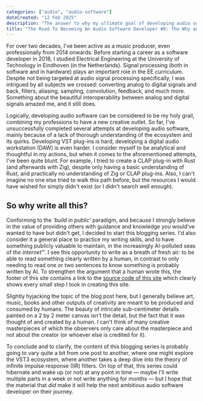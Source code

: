```yaml
---
categories: ["audio", "audio-software"]
dateCreated: "12 Feb 2025"
description: "The answer to why my ultimate goal of developing audio software (professionally or not) makes sense, including a brief sidestep of sharing what I think about writing, AI and creativity."
title: "The Road To Becoming An Audio Software Developer #0: The Why and The How"
---
```


For over two decades, I've been active as a music producer, even professionally from 2014 onwards. Before starting a career as a software developer in 2018, I studied Electrical Engineering at the University of Technology in Eindhoven (in the Netherlands). Signal processing (both in software and in hardware) plays an important role in the EE curriculum. Despite not being targeted at audio signal processing specifically, I was intrigued by all subjects we crossed: converting analog to digital signals and back, filters, aliasing, sampling, convolution, feedback, and much more. Something about the beautiful interoperability between analog and digital signals amazed me, and it still does.

Logically, developing audio software can be considered to be my holy grail, combining my professions to have a new creative outlet. So far, I've unsuccessfully completed several attempts at developing audio software, mainly because of a lack of thorough understanding of the ecosystem and its quirks. Developing VST plug-ins is hard, developing a digital audio workstation (DAW) is even harder. I consider myself to be analytical and thoughtful in my actions, but when it comes to the aforementioned attempts, I've been quite blunt. For example, I tried to create a CLAP plug-in with Rust (and afterwards with Zig), despite only having a basic understanding of Rust, and practically no understanding of Zig or CLAP plug-ins. Also, I can't imagine no one else tried to walk this path before, but the resources I would have wished for simply didn't exist (or I didn't search well enough).

## So why write all this?

Conforming to the _'build in public'_ paradigm, and because I strongly believe in the value of providing others with guidance and knowledge you would've wanted to have but didn't get, I decided to start this blogging series. I'd also consider it a general place to practice my writing skills, and to have something publicly valuable to maintain, in the increasingly AI-polluted seas of _the internet_&trade;. I see this opportunity to write as a breath of fresh air: to be able to read something clearly written by a human, in contrast to only needing to read one or two sentences to know something is probably written by AI. To strengthen the argument that a human wrote this, the footer of this site contains a link to the [source code of this site](https://github.com/tphbrok/tphbrok.me) which clearly shows every small step I took in creating this site.

Slightly hyjacking the topic of the blog post here, but I generally believe art, music, books and other outputs of creativity are meant to be produced and consumed by humans. The beauty of intricate sub-centimeter details painted on a 2 by 2 meter canvas isn't the detail, but the fact that it was thought of and created by a human. I can't think of many creative masterpieces of which the observers only care about the masterpiece and not about the creator (or whoever else is credited for it).

To conclude and to clarify, the content of this blogging series is probably going to vary quite a bit from one post to another, where one might explore the VST3 ecosystem, where another takes a deep dive into the theory of infinite impulse response (IIR) filters. On top of that, this series could hibernate and wake up (or not) at any point in time &mdash; maybe I'll write multiple parts in a week or not write anything for months &mdash; but I hope that the material that _did_ make it will help the next ambitious audio software developer on their journey.

